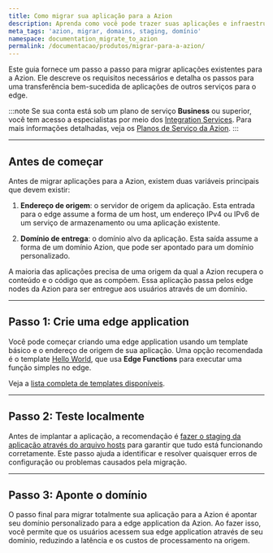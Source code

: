 ```yaml
---
title: Como migrar sua aplicação para a Azion
description: Aprenda como você pode trazer suas aplicações e infraestrutura para a Azion.
meta_tags: 'azion, migrar, domains, staging, domínio'
namespace: documentation_migrate_to_azion
permalink: /documentacao/produtos/migrar-para-a-azion/
---
```


Este guia fornece um passo a passo para migrar aplicações existentes para a Azion. Ele descreve os requisitos necessários e detalha os passos para uma transferência bem-sucedida de aplicações de outros serviços para o edge.

:::note
Se sua conta está sob um plano de serviço **Business** ou superior, você tem acesso a especialistas por meio dos [Integration Services](/pt-br/documentacao/servicos/solutions-lab/integration-services/). Para mais informações detalhadas, veja os [Planos de Serviço da Azion](https://www.azion.com/pt-br/servicos-profissionais/).
:::

---

## Antes de começar

Antes de migrar aplicações para a Azion, existem duas variáveis principais que devem existir:

1. **Endereço de origem**: o servidor de origem da aplicação. Esta entrada para o edge assume a forma de um host, um endereço IPv4 ou IPv6 de um serviço de armazenamento ou uma aplicação existente.
  <LinkButton link="/pt-br/documentacao/produtos/build/edge-application/origins/" label="Ir para referência de Origins" severity="secondary" target="_blank" />

2. **Domínio de entrega**: o domínio alvo da aplicação. Esta saída assume a forma de um domínio Azion, que pode ser apontado para um domínio personalizado. 
  <LinkButton link="/pt-br/documentacao/produtos/build/edge-application/domains/" label="saiba mais sobre Domains" severity="secondary" target="_blank" />

A maioria das aplicações precisa de uma origem da qual a Azion recupera o conteúdo e o código que as compõem. Essa aplicação passa pelos edge nodes da Azion para ser entregue aos usuários através de um domínio.

<LinkButton link="/pt-br/documentacao/produtos/guias/build/visao-geral/" label="saiba mais sobre edge applications" severity="secondary" target="_blank" />

---

## Passo 1: Crie uma edge application

Você pode começar criando uma edge application usando um template básico e o endereço de origem de sua aplicação. Uma opção recomendada é o template [Hello World](/pt-br/documentacao/produtos/guias/hello-world-template/), que usa **Edge Functions** para executar uma função simples no edge.

<LinkButton link="/pt-br/documentacao/produtos/marketplace/visao-geral-templates-e-integracoes/" label="Ir para referência de Templates" severity="secondary" target="_blank" />

Veja a [lista completa de templates disponíveis](/pt-br/documentacao/produtos/guias/#azion-templates).

---

## Passo 2: Teste localmente

Antes de implantar a aplicação, a recomendação é [fazer o staging da aplicação através do arquivo hosts](/pt-br/documentacao/produtos/guias/testar-edge-application-atraves-do-arquivo-hosts/) para garantir que tudo está funcionando corretamente. Este passo ajuda a identificar e resolver quaisquer erros de configuração ou problemas causados pela migração.

---

## Passo 3: Aponte o domínio

O passo final para migrar totalmente sua aplicação para a Azion é apontar seu domínio personalizado para a edge application da Azion. Ao fazer isso, você permite que os usuários acessem sua edge application através de seu domínio, reduzindo a latência e os custos de processamento na origem.

<LinkButton link="/pt-br/documentacao/produtos/guias/apontar-dominio-para-a-azion/" label="consulte o guia de como apontar um domínio" />
